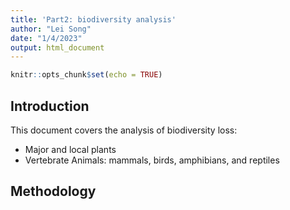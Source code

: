 ```yaml
---
title: 'Part2: biodiversity analysis'
author: "Lei Song"
date: "1/4/2023"
output: html_document
---
```


```r
knitr::opts_chunk$set(echo = TRUE)
```

## Introduction

This document covers the analysis of biodiversity loss:

- Major and local plants
- Vertebrate Animals: mammals, birds, amphibians, and reptiles

## Methodology
